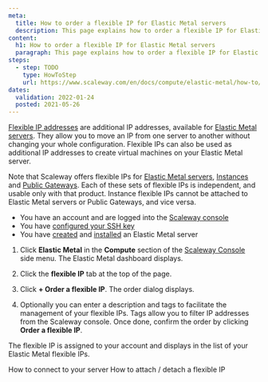 ```yaml
---
meta:
  title: How to order a flexible IP for Elastic Metal servers
  description: This page explains how to order a flexible IP for Elastic Metal servers
content:
  h1: How to order a flexible IP for Elastic Metal servers
  paragraph: This page explains how to order a flexible IP for Elastic Metal servers
steps:
  - step: TODO
    type: HowToStep
    url: https://www.scaleway.com/en/docs/compute/elastic-metal/how-to/order-flexible-ip/
dates:
  validation: 2022-01-24
  posted: 2021-05-26
---
```


[Flexible IP addresses](/compute/elastic-metal/concepts/#flexible-ip) are additional IP addresses, available for [Elastic Metal servers](https://www.scaleway.com/en/elastic-metal/). They allow you to move an IP from one server to another without changing your whole configuration. Flexible IPs can also be used as additional IP addresses to create virtual machines on your Elastic Metal server.

<Message type="important">

  Note that Scaleway offers flexible IPs for [Elastic Metal servers](/compute/elastic-metal/concepts/#elastic-metal-server), [Instances](/compute/instances/concepts/#instance) and [Public Gateways](/network/vpc/concepts/#public-gateway). Each of these sets of flexible IPs is independent, and usable only with that product. Instance flexible IPs cannot be attached to Elastic Metal servers or Public Gateways, and vice versa.

</Message>

<Message type="requirement">

- You have an account and are logged into the [Scaleway console](https://console.scaleway.com)  
- You have [configured your SSH key](/console/my-project/how-to/create-ssh-key)
- You have [created](/compute/elastic-metal/how-to/create-server) and [installed](/compute/elastic-metal/how-to/install-server) an Elastic Metal server

</Message>

1. Click **Elastic Metal** in the **Compute** section of the [Scaleway Console](https://console.scaleway.com) side menu. The Elastic Metal dashboard displays.

2. Click the **flexible IP** tab at the top of the page.

3. Click **+ Order a flexible IP**. The order dialog displays.

4. Optionally you can enter a description and tags to facilitate the management of your flexible IPs. Tags allow you to filter IP addresses from the Scaleway console. Once done, confirm the order by clicking **Order a flexible IP**.


The flexible IP is assigned to your account and displays in the list of your Elastic Metal flexible IPs.

<Navigation title="See Also">
  <PreviousButton to="/compute/elastic-metal/how-to/connect-to-server/">How to connect to your server</PreviousButton>
  <NextButton to="/compute/elastic-metal/how-to/attach-detach-flexible-ip/">How to attach / detach a flexible IP</NextButton>
</Navigation>

